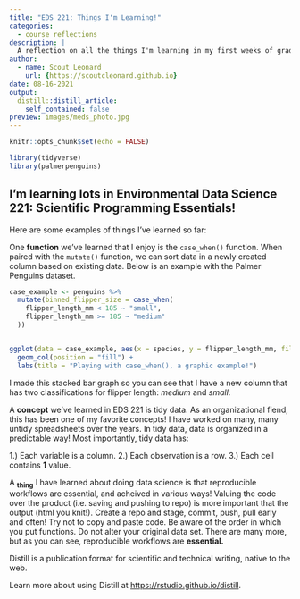 ```yaml
---
title: "EDS 221: Things I'm Learning!"
categories:
  - course reflections
description: |
  A reflection on all the things I'm learning in my first weeks of graduate school.
author:
  - name: Scout Leonard
    url: {https://scoutcleonard.github.io}
date: 08-16-2021
output:
  distill::distill_article:
    self_contained: false
preview: images/meds_photo.jpg
---
```



```r
knitr::opts_chunk$set(echo = FALSE)

library(tidyverse)
library(palmerpenguins)
```

## **I'm learning lots in Environmental Data Science 221: Scientific Programming Essentials!**

Here are some examples of things I've learned so far: 

One **function** we've learned that I enjoy is the `case_when()` function. When paired with the `mutate()` function, we can sort data in a newly created column based on existing data. Below is an example with the Palmer Penguins dataset. 

```r
case_example <- penguins %>% 
  mutate(binned_flipper_size = case_when(
    flipper_length_mm < 185 ~ "small", 
    flipper_length_mm >= 185 ~ "medium"
  ))


ggplot(data = case_example, aes(x = species, y = flipper_length_mm, fill = binned_flipper_size)) +
  geom_col(position = "fill") +
  labs(title = "Playing with case_when(), a graphic example!")
```
I made this stacked bar graph so you can see that I have a new column that has two classifications for flipper length: *medium* and *small*.

A **concept** we've learned in EDS 221 is tidy data. As an organizational fiend, this has been one of my favorite concepts! I have worked on many, many untidy spreadsheets over the years. In tidy data, data is organized in a predictable way! Most importantly, tidy data has: 

1.) Each variable is a column.
2.) Each observation is a row. 
3.) Each cell contains **1** value. 

A **~thing~** I have learned about doing data science is that reproducible workflows are essential, and acheived in various ways! Valuing the code over the product (i.e. saving and pushing to repo) is more important that the output (html you knit!). Create a repo and stage, commit, push, pull early and often! Try not to copy and paste code. Be aware of the order in which you put functions. Do not alter your original data set. There are many more, but as you can see, reproducible workflows are **essential.**



Distill is a publication format for scientific and technical writing, native to the web.

Learn more about using Distill at <https://rstudio.github.io/distill>.


